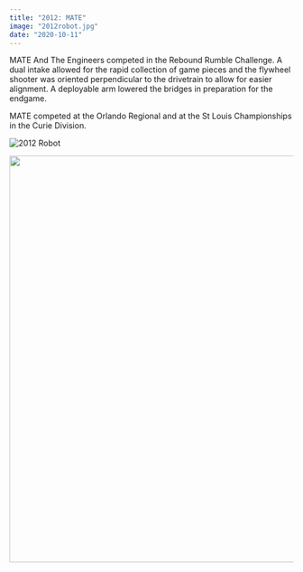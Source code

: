 ```yaml
---
title: "2012: MATE"
image: "2012robot.jpg"
date: "2020-10-11"
---
```


MATE And The Engineers competed in the Rebound Rumble Challenge. A dual intake allowed for the rapid collection of game pieces and the flywheel shooter was oriented perpendicular to the drivetrain to allow for easier alignment. A deployable arm lowered the bridges in preparation for the endgame.

MATE competed at the Orlando Regional and at the St Louis Championships in the Curie Division.

![2012 Robot](./robot2012.png)

<Image
  src="/images/data/robots/robot2012.png"
  height="720"
  width="960"
  layout="responsive"
/>
